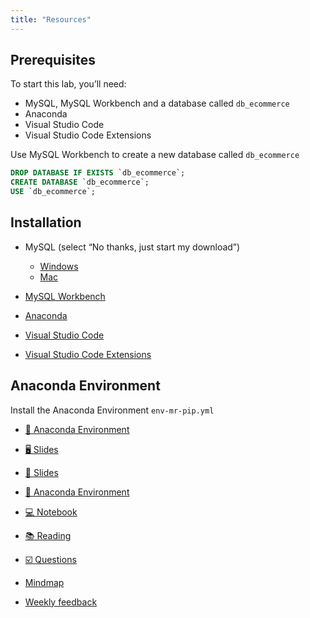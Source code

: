 ```yaml
---
title: "Resources"
---
```


## Prerequisites

To start this lab, you'll need:

- MySQL, MySQL Workbench and a database called `db_ecommerce`
- Anaconda
- Visual Studio Code
- Visual Studio Code Extensions


Use MySQL Workbench to create a new database called `db_ecommerce`

```sql
DROP DATABASE IF EXISTS `db_ecommerce`;
CREATE DATABASE `db_ecommerce`; 
USE `db_ecommerce`;
```

## Installation

- MySQL (select "No thanks, just start my download")
  - [Windows](https://dev.mysql.com/downloads/installer/)
  - [Mac](https://dev.mysql.com/downloads/mysql/)

- [MySQL Workbench](https://dev.mysql.com/downloads/workbench/)

- [Anaconda](https://www.anaconda.com/download)

- [Visual Studio Code](https://code.visualstudio.com/)

- [Visual Studio Code Extensions](https://vscode.dev/profile/github/94d1b9a0184dec88655f9622c87b866d)


## Anaconda Environment

Install the Anaconda Environment `env-mr-pip.yml`

- [💾 Anaconda Environment](https://github.com/kirenz/environments)



- [🖥 Slides]()
- [📑 Slides]()
- [💾 Anaconda Environment](https://github.com/kirenz/environments)
- [💻 Notebook]()
- [📚 Reading]()
- [☑️ Questions]()
- [Mindmap]()
- [Weekly feedback]()
